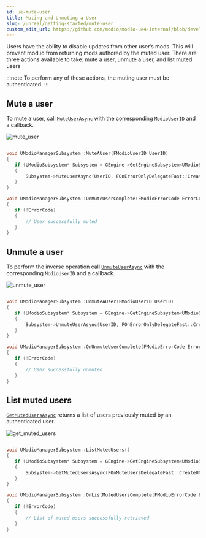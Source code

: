 ```yaml
---
id: ue-mute-user
title: Muting and Unmuting a User
slug: /unreal/getting-started/mute-user
custom_edit_url: https://github.com/modio/modio-ue4-internal/blob/develop/Plugins/Modio/Doc/doc_root/en-us/getting-started/mute-user.mdx
---
```



Users have the ability to disable updates from other user’s mods. This will prevent mod.io from returning mods authored by the muted user. There are three actions available to take: mute a user, unmute a user, and list muted users

:::note
To perform any of these actions, the muting user must be authenticated.
:::

## Mute a user

To mute a user, call [`MuteUserAsync`](/unreal/refdocs/#muteuserasync) with the corresponding `ModioUserID` and a callback.

<Tabs group-id="languages">
  <TabItem value="blueprint" label="Blueprint">


![mute_user](img/mute_user.png)

  </TabItem>
  <TabItem value="c++" label="C++" default>


 ```cpp

void UModioManagerSubsystem::MuteAUser(FModioUserID UserID)
{
	if (UModioSubsystem* Subsystem = GEngine->GetEngineSubsystem<UModioSubsystem>())
	{
		Subsystem->MuteUserAsync(UserID, FOnErrorOnlyDelegateFast::CreateUObject(this, &UModioManagerSubsystem::OnMuteUserComplete));
	}
}

void UModioManagerSubsystem::OnMuteUserComplete(FModioErrorCode ErrorCode)
{
	if (!ErrorCode)
	{
		// User successfully muted 
	}
}

```

  </TabItem>
</Tabs>

## Unmute a user

To perform the inverse operation call [`UnmuteUserAsync`](/unreal/refdocs/#unmuteuserasync) with the corresponding `ModioUserID` and a callback.

<Tabs group-id="languages">
  <TabItem value="blueprint" label="Blueprint">


![unmute_user](img/unmute_user.png)

  </TabItem>
  <TabItem value="c++" label="C++" default>


 ```cpp

void UModioManagerSubsystem::UnmuteAUser(FModioUserID UserID)
{
	if (UModioSubsystem* Subsystem = GEngine->GetEngineSubsystem<UModioSubsystem>())
	{
		Subsystem->UnmuteUserAsync(UserID, FOnErrorOnlyDelegateFast::CreateUObject(this, &UModioManagerSubsystem::OnUnmuteUserComplete));
	}
}

void UModioManagerSubsystem::OnUnmuteUserComplete(FModioErrorCode ErrorCode)
{
	if (!ErrorCode)
	{
		// User successfully unmuted 
	}
}
```

  </TabItem>
</Tabs>

## List muted users

[`GetMutedUsersAsync`](/unreal/refdocs/#getmutedusersasync) returns a list of users previously muted by an authenticated user. 

<Tabs group-id="languages">
  <TabItem value="blueprint" label="Blueprint">

![get_muted_users](img/get_muted_users.png)

  </TabItem>
  <TabItem value="c++" label="C++" default>


 ```cpp

void UModioManagerSubsystem::ListMutedUsers()
{
	if (UModioSubsystem* Subsystem = GEngine->GetEngineSubsystem<UModioSubsystem>())
	{
		Subsystem->GetMutedUsersAsync(FOnMuteUsersDelegateFast::CreateUObject(this, &UModioManagerSubsystem::OnListMutedUsersComplete));
	}
}

void UModioManagerSubsystem::OnListMutedUsersComplete(FModioErrorCode ErrorCode, FModioOptionalUserList MutedUsers)
{
	if (!ErrorCode)
	{
		// List of muted users successfully retrieved 
	}
}

```

  </TabItem>
</Tabs>